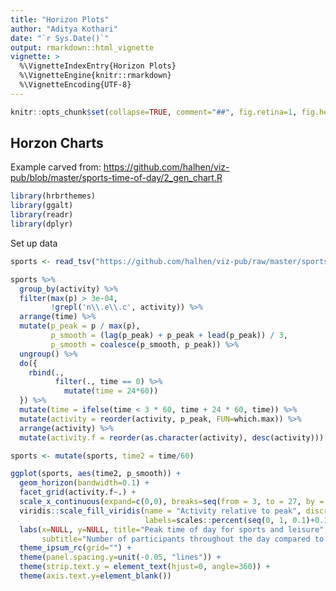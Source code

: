 ```yaml
---
title: "Horizon Plots"
author: "Aditya Kothari"
date: "`r Sys.Date()`"
output: rmarkdown::html_vignette
vignette: >
  %\VignetteIndexEntry{Horizon Plots}
  %\VignetteEngine{knitr::rmarkdown}
  %\VignetteEncoding{UTF-8}
---
```


```r
knitr::opts_chunk$set(collapse=TRUE, comment="##", fig.retina=1, fig.height=6, fig.width=8,message=FALSE,warning = FALSE)
```

## Horzon Charts

Example carved from: <https://github.com/halhen/viz-pub/blob/master/sports-time-of-day/2_gen_chart.R>

```r
library(hrbrthemes)
library(ggalt)
library(readr)
library(dplyr)

```

Set up data

```r

sports <- read_tsv("https://github.com/halhen/viz-pub/raw/master/sports-time-of-day/activity.tsv")

sports %>%
  group_by(activity) %>% 
  filter(max(p) > 3e-04, 
         !grepl('n\\.e\\.c', activity)) %>% 
  arrange(time) %>%
  mutate(p_peak = p / max(p), 
         p_smooth = (lag(p_peak) + p_peak + lead(p_peak)) / 3,
         p_smooth = coalesce(p_smooth, p_peak)) %>% 
  ungroup() %>%
  do({ 
    rbind(.,
          filter(., time == 0) %>%
            mutate(time = 24*60))
  }) %>%
  mutate(time = ifelse(time < 3 * 60, time + 24 * 60, time)) %>%
  mutate(activity = reorder(activity, p_peak, FUN=which.max)) %>% 
  arrange(activity) %>%
  mutate(activity.f = reorder(as.character(activity), desc(activity))) -> sports

sports <- mutate(sports, time2 = time/60)

```
 
```r
ggplot(sports, aes(time2, p_smooth)) +
  geom_horizon(bandwidth=0.1) +
  facet_grid(activity.f~.) +
  scale_x_continuous(expand=c(0,0), breaks=seq(from = 3, to = 27, by = 3), labels = function(x) {sprintf("%02d:00", as.integer(x %% 24))}) +
  viridis::scale_fill_viridis(name = "Activity relative to peak", discrete=TRUE,
                              labels=scales::percent(seq(0, 1, 0.1)+0.1)) +
  labs(x=NULL, y=NULL, title="Peak time of day for sports and leisure",
       subtitle="Number of participants throughout the day compared to peak popularity.\nNote the morning-and-evening everyday workouts, the midday hobbies,\nand the evenings/late nights out.") +
  theme_ipsum_rc(grid="") +
  theme(panel.spacing.y=unit(-0.05, "lines")) +
  theme(strip.text.y = element_text(hjust=0, angle=360)) +
  theme(axis.text.y=element_blank())
```
